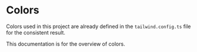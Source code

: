 
# Colors

Colors used in this project are already defined in the `tailwind.config.ts` file for the consistent result.

This documentation is for the overview of colors.

<ColorPalette>
  <ColorItem
    title="Amber"
    subtitle="Primary Color"
    colors={{
      DEFAULT: "#F59E0B",
      50: "#FFFBEB",
      100: "#FEF3C7",
      200: "#FDE68A",
      300: "#FCD34D",
      400: "#FBBF24",
      500: "#F59E0B",
      600: "#D97706",
      700: "#B45309",
      800: "#92400E",
      900: "#78350F",
    }}
  />
  <ColorItem
    title="Purple"
    subtitle="Secondary Color"
    colors={{
      DEFAULT: "#A855F7",
      50: "#FAF5FF",
      100: "#F3E8FF",
      200: "#E9D5FF",
      300: "#D8B4FE",
      400: "#C084FC",
      500: "#A855F7",
      600: "#9333EA",
      700: "#7E22CE",
      800: "#6B21A8",
      900: "#581C87",
    }}
  />
  <ColorItem
    title="Blue"
    subtitle="Accent Color"
    colors={{
      DEFAULT: "#0EA5E9",
      50: "#F0F9FF",
      100: "#E0F2FE",
      200: "#BAE6FD",
      300: "#7DD3FC",
      400: "#38BDF8",
      500: "#0EA5E9",
      600: "#0284C7",
      700: "#0369A1",
      800: "#075985",
      900: "#0C4A6E",
    }}
  />
  <ColorItem
    title="Lime"
    subtitle="Accent Color"
    colors={{
      DEFAULT: "#84CC16",
      50: "#F7FEE7",
      100: "#ECFCCB",
      200: "#D9F99D",
      300: "#BEF264",
      400: "#A3E635",
      500: "#84CC16",
      600: "#65A30D",
      700: "#4D7C0F",
      800: "#3F6212",
      900: "#365314",
    }}
  />
  <ColorItem
    title="Red"
    subtitle="Accent Color"
    colors={{
      DEFAULT: "#EF4444",
      50: "#FEF2F2",
      100: "#FEE2E2",
      200: "#FECACA",
      300: "#FCA5A5",
      400: "#F87171",
      500: "#EF4444",
      600: "#DC2626",
      700: "#B91C1C",
      800: "#991B1B",
      900: "#7F1D1D",
    }}
  />
  <ColorItem
    title="Red"
    subtitle="Accent Color"
    colors={{
      DEFAULT: "#06B6D4",
      50: "#ECFEFF",
      100: "#CFFAFE",
      200: "#A5F3FC",
      300: "#67E8F9",
      400: "#22D3EE",
      500: "#06B6D4",
      600: "#0891B2",
      700: "#0E7490",
      800: "#155E75",
      900: "#164E63",
    }}
  />
  <ColorItem
    title="Neutral"
    subtitle="Neutral Color"
    colors={{
      50: "#F8FAFC",
      100: "#F1F5F9",
      200: "#E2E8F0",
      300: "#CBD5E1",
      400: "#94A3B8",
      500: "#64748B",
      600: "#475569",
      700: "#334155",
      800: "#1E293B",
      900: "#0F172A",
    }}
  />
  <ColorItem
    title="Common Color"
    subtitle="Black and White"
    colors={{
      white: "#FFFFFF",
      black: "#0F172A",
    }}
  />
</ColorPalette>
